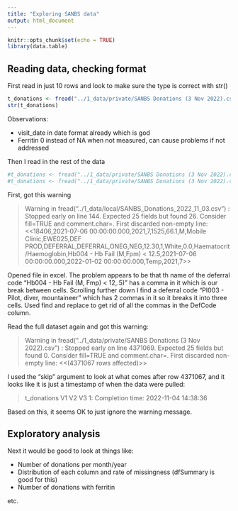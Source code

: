 ```yaml
---
title: "Exploring SANBS data"
output: html_document
---
```


```r
knitr::opts_chunk$set(echo = TRUE)
library(data.table)
```

## Reading data, checking format


First read in just 10 rows and look to make sure the type is correct with str()

```r
t_donations <- fread("../1_data/private/SANBS Donations (3 Nov 2022).csv", nrows = 10)
str(t_donations)
```

Observations:

* visit_date in date format already which is god
* Ferritin 0 instead of NA when not measured, can cause problems if not addressed

Then I read in the rest of the data
```r
#t_donations <- fread("../1_data/private/SANBS Donations (3 Nov 2022).csv")
#t_donations <- fread("../1_data/private/SANBS Donations (3 Nov 2022).csv", skip = 4371067)
```

First, got this warning

> Warning in fread("../1_data/local/SANBS_Donations_2022_11_03.csv") :
  Stopped early on line 144. Expected 25 fields but found 26. Consider fill=TRUE and comment.char=. First discarded non-empty line: <<18406,2021-07-06 00:00:00.000,2021,7,1525,66.1,M,Mobile Clinic,EWE025,DEF PROD,DEFERRAL,DEFERRAL,ONEG,NEG,12.30,1,White,0.0,Haematocrit/Haemoglobin,Hb004 - Hb Fail (M,Fpm) < 12.5,2021-07-06 00:00:00.000,2022-01-02 00:00:00.000,Temp,2021,7>>

Opened file in excel. The problem appears to be that th name of the deferral code "Hb004 - Hb Fail (M, Fmp) < 12,.5)" has a comma in it which is our break between cells. Scrolling further down I find a deferral code "PI003 - Pilot, diver, mountaineer" which has 2 commas in it so it breaks it into three cells. Used find and replace to get rid of all the commas in the DefCode column.

Read the full dataset again and got this warning: 

> Warning in fread("../1_data/private/SANBS Donations (3 Nov 2022).csv") :
  Stopped early on line 4371069. Expected 25 fields but found 0. Consider fill=TRUE and comment.char=. First discarded non-empty line: <<(4371067 rows affected)>>
  
I used the "skip" argument to look at what comes after row 4371067, and it looks like it is just a timestamp of when the data were pulled:

> t_donations
           V1    V2                  V3
1: Completion time: 2022-11-04 14:38:36

Based on this, it seems OK to just ignore the warning message.


## Exploratory analysis

Next it would be good to look at things like:

* Number of donations per month/year
* Distribution of each column and rate of missingness (dfSummary is good for this)
* Number of donations with ferritin

etc.
